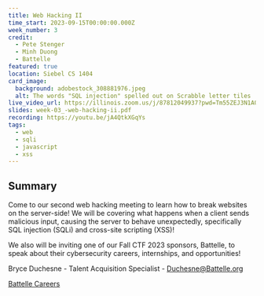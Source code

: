 ```yaml
---
title: Web Hacking II
time_start: 2023-09-15T00:00:00.000Z
week_number: 3
credit:
  - Pete Stenger
  - Minh Duong
  - Battelle
featured: true
location: Siebel CS 1404
card_image:
  background: adobestock_308881976.jpeg
  alt: The words "SQL injection" spelled out on Scrabble letter tiles
live_video_url: https://illinois.zoom.us/j/87812049937?pwd=Tm55ZEJ3N1A0cEdpNW1QZG40RXFlZz09
slides: week-03_-web-hacking-ii.pdf
recording: https://youtu.be/jA4QtkXGqYs
tags:
  - web
  - sqli
  - javascript
  - xss
---
```

## Summary

Come to our second web hacking meeting to learn how to break websites on the server-side! We will be covering what happens when a client sends malicious input, causing the server to behave unexpectedly, specifically SQL injection (SQLi) and cross-site scripting (XSS)!

We also will be inviting one of our Fall CTF 2023 sponsors, Battelle, to speak about their cybersecurity careers, internships, and opportunities!

Bryce Duchesne - Talent Acquisition Specialist - Duchesne@Battelle.org

[Battelle Careers](https://battelle.org/careers)